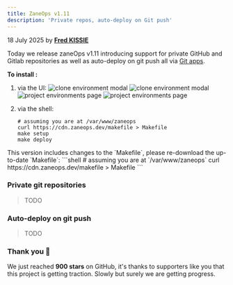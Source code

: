 ```yaml
---
title: ZaneOps v1.11
description: 'Private repos, auto-deploy on Git push'
---
```



<span className='text-gray-600 dark:text-gray-400'>18 July 2025</span> by [**Fred KISSIE**](https://github.com/Fredkiss3)


Today we release zaneOps v1.11 introducing support for private GitHub and Gitlab repositories as well as auto-deploy on git push
all via [Git apps](/knowledge-base/git-apps).

**To install :**


1. via the UI:
    <img className="block dark:hidden" src="https://assets.zaneops.dev/images/new-version-toast-light.png" alt="clone environment modal" />
    <img className="!hidden dark:!block" src="https://assets.zaneops.dev/images/new-version-toast-dark.png" alt="clone environment modal" />
    <img className="block dark:hidden" src="https://assets.zaneops.dev/images/new-version-modal-light.png" alt="project environments page" />
    <img className="!hidden dark:!block" src="https://assets.zaneops.dev/images/new-version-modal-dark.png" alt="project environments page" />

2. via the shell:
    ```shell
    # assuming you are at /var/www/zaneops
    curl https://cdn.zaneops.dev/makefile > Makefile
    make setup
    make deploy
    ```


<Aside type="note" title='Important'>
This version includes changes to the `Makefile`, please re-download the up-to-date `Makefile`:
```shell
# assuming you are at `/var/www/zaneops`
curl https://cdn.zaneops.dev/makefile > Makefile
```
</Aside>

### Private git repositories

> TODO 

### Auto-deploy on git push

> TODO 

### Thank you 💖

We just reached **900 stars** on GitHub, it's thanks to supporters like you that this project is getting traction. 
Slowly but surely we are getting progress.